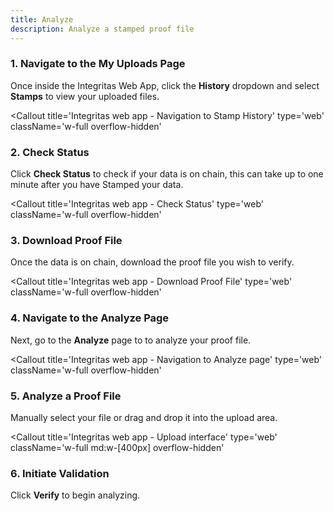 ```yaml
---
title: Analyze
description: Analyze a stamped proof file
---
```


### 1. Navigate to the My Uploads Page

Once inside the Integritas Web App, click the **History** dropdown and select **Stamps** to view your uploaded files.

<Callout
  title='Integritas web app - Navigation to Stamp History'
  type='web'
  className='w-full overflow-hidden'
>
  <ImageZoom
    width={380}
    height={200}
    alt='Integritas web app - navigation to stamp history'
    src='/guide-web/nav-stamps.png'
    className='w-full h-auto object-contain'
  />
</Callout>

### 2. Check Status

Click **Check Status** to check if your data is on chain, this can take up to one minute after you have Stamped your data.

<Callout
  title='Integritas web app - Check Status'
  type='web'
  className='w-full overflow-hidden'
>
  <ImageZoom
    width={380}
    height={200}
    alt='Integritas web app - check status'
    src='/guide-web/stamps-check.png'
    className='w-full h-auto object-contain'
  />
</Callout>

### 3. Download Proof File

Once the data is on chain, download the proof file you wish to verify.

<Callout
  title='Integritas web app - Download Proof File'
  type='web'
  className='w-full overflow-hidden'
>
  <ImageZoom
    width={380}
    height={200}
    alt='Integritas web app - download proof file'
    src='/guide-web/download-proof.png'
    className='w-full h-auto object-contain'
  />
</Callout>

### 4. Navigate to the Analyze Page

Next, go to the **Analyze** page to to analyze your proof file.

<Callout
  title='Integritas web app - Navigation to Analyze page'
  type='web'
  className='w-full overflow-hidden'
>
  <ImageZoom
    width={380}
    height={200}
    alt='Integritas web app - navigation to analyze page'
    src='/guide-web/nav-analyze.png'
    className='w-full h-auto object-contain'
  />
</Callout>

### 5. Analyze a Proof File

Manually select your file or drag and drop it into the upload area.

<Callout
  title='Integritas web app - Upload interface'
  type='web'
  className='w-full md:w-[400px] overflow-hidden'
>
  <ImageZoom
    width={400}
    height={400}
    alt='Integritas web app - upload interface'
    src='/guide-web/verify-box.png'
    className='w-full h-auto object-contain'
  />
</Callout>

### 6. Initiate Validation

Click **Verify** to begin analyzing.
